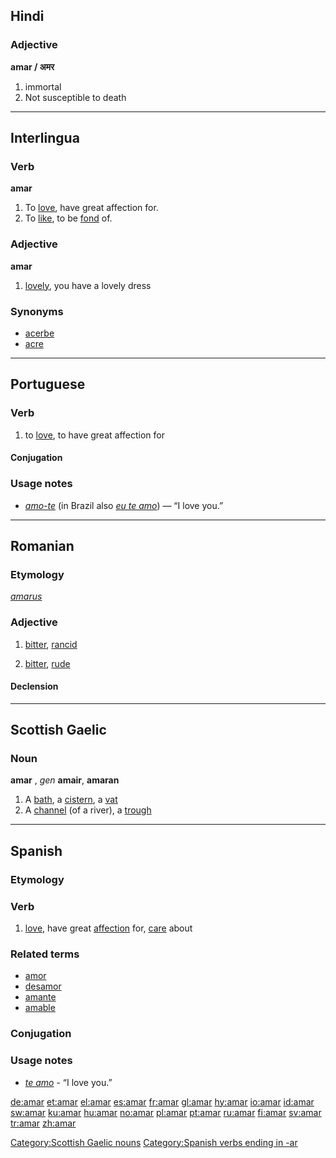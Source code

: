 ==Hindi==

===Adjective===
'''amar / अमर'''
# immortal
# Not susceptible to death

----

==Interlingua==

===Verb===
'''amar'''

# To [[love]],  have great affection for.
# To [[like]], to be [[fond]] of.

===Adjective===
'''amar'''

# [[lovely]], you have a lovely dress

===Synonyms===
*[[acerbe]]
*[[acre]]

----

==Portuguese==

===Verb===
{{pt-verb-ar|stem=am}}

# to [[love]], to have great affection for

====Conjugation====
{{pt-conj-ar|am}}

===Usage notes===
* ''[[amo-te]]'' (in Brazil also ''[[eu te amo]]'') — “I love you.”

----

==Romanian==

===Etymology===
{{L.|ro}} ''[[amarus]]''

===Adjective===
{{ro-adj|4}}

# {{context|of food|lang=ro}} [[bitter]], [[rancid]]
# {{context|of a person|lang=ro}} [[bitter]], [[rude]]

====Declension====
{{ro-adj-4|amar}}

----

==Scottish Gaelic==

===Noun===
'''amar''' {{m}}, ''gen'' '''amair''', {{p}} '''amaran'''

# A [[bath]], a [[cistern]], a [[vat]]
# A [[channel]] (of a river), a [[trough]]

[[Category:Scottish Gaelic nouns]]

----

==Spanish==

===Etymology===
{{L.|es}} {{term|amare|amāre|lang=la}}

===Verb===
{{es-verb-ar|stem=am}}

# [[love]], have great [[affection]] for, [[care]] about

===Related terms===
*[[amor]]
*[[desamor]]
*[[amante]]
*[[amable]]

===Conjugation===
{{es-conj-ar|am}}

===Usage notes===
* ''[[te amo]]'' - “I love you.”

[[Category:Spanish verbs ending in -ar]]

[[de:amar]]
[[et:amar]]
[[el:amar]]
[[es:amar]]
[[fr:amar]]
[[gl:amar]]
[[hy:amar]]
[[io:amar]]
[[id:amar]]
[[sw:amar]]
[[ku:amar]]
[[hu:amar]]
[[no:amar]]
[[pl:amar]]
[[pt:amar]]
[[ru:amar]]
[[fi:amar]]
[[sv:amar]]
[[tr:amar]]
[[zh:amar]]